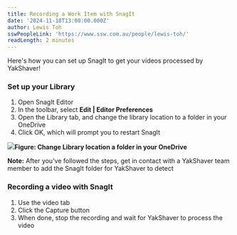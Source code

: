 ```yaml
---
title: Recording a Work Item with SnagIt
date: '2024-11-18T13:00:00.000Z'
author: Lewis Toh
sswPeopleLink: 'https://www.ssw.com.au/people/lewis-toh/'
readLength: 2 minutes
---
```


Here's how you can set up SnagIt to get your videos processed by YakShaver!

### Set up your Library

1. Open SnagIt Editor
2. In the toolbar, select **Edit | Editor Preferences**
3. Open the Library tab, and change the library location to a folder in your OneDrive
4. Click OK, which will prompt you to restart SnagIt

![](/YakShaver/Blogs/change-library.png)**Figure: Change Library location a folder in your OneDrive**

**Note:** After you've followed the steps, get in contact with a YakShaver team member to add the SnagIt folder for YakShaver to detect

### Recording a video with SnagIt

1. Use the video tab
2. Click the Capture button
3. When done, stop the recording and wait for YakShaver to process the video
